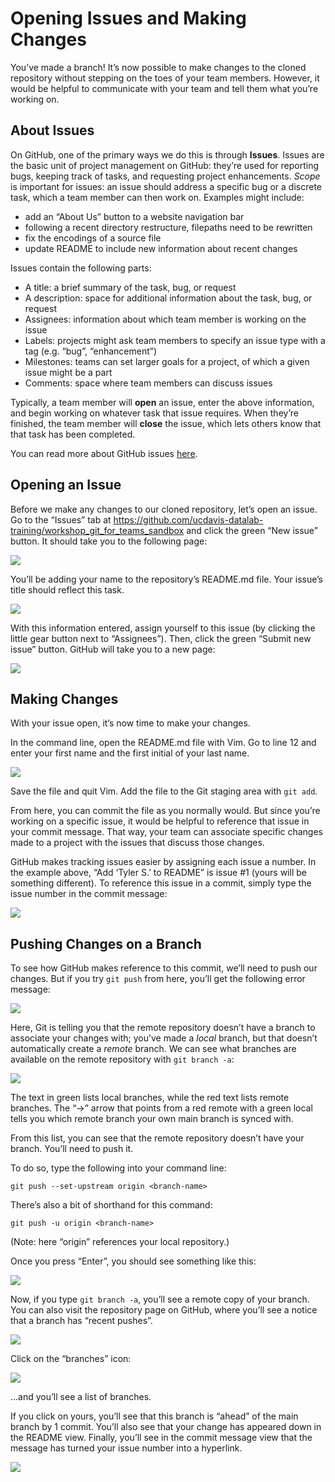 Opening Issues and Making Changes
=================================

You've made a branch! It's now possible to make changes to the cloned repository 
without stepping on the toes of your team members. However, it would be helpful 
to communicate with your team and tell them what you're working on.

About Issues
------------

On GitHub, one of the primary ways we do this is through **Issues**. Issues are 
the basic unit of project management on GitHub: they're used for reporting bugs, 
keeping track of tasks, and requesting project enhancements. _Scope_ is important 
for issues: an issue should address a specific bug or a discrete task, which a 
team member can then work on. Examples might include:

* add an "About Us" button to a website navigation bar
* following a recent directory restructure, filepaths need to be rewritten
* fix the encodings of a source file
* update README to include new information about recent changes

Issues contain the following parts:

* A title: a brief summary of the task, bug, or request
* A description: space for additional information about the task, bug, or request
* Assignees: information about which team member is working on the issue
* Labels: projects might ask team members to specify an issue type with a tag (e.g. "bug", "enhancement")
* Milestones: teams can set larger goals for a project, of which a given issue might be a part
* Comments: space where team members can discuss issues

Typically, a team member will **open** an issue, enter the above information, 
and begin working on whatever task that issue requires. When they're finished, 
the team member will **close** the issue, which lets others know that that 
task has been completed.

You can read more about GitHub issues [here](https://guides.github.com/features/issues/).

Opening an Issue
----------------

Before we make any changes to our cloned repository, let's open an issue. Go to 
the "Issues" tab at [https://github.com/ucdavis-datalab-training/workshop_git_for_teams_sandbox](https://github.com/ucdavis-datalab-training/workshop_git_for_teams_sandbox) 
and click the green "New issue" button. It should take you to the following page: 

![](./img/new_issue.png)

You'll be adding your name to the repository's README.md file. Your issue's 
title should reflect this task.

![](./img/new_issue_title_description.png)

With this information entered, assign yourself to this issue (by clicking the 
little gear button next to "Assignees"). Then, click the green "Submit new issue" button. GitHub will take you to a new page:

![](./img/new_issue_submitted.png)

Making Changes
--------------

With your issue open, it's now time to make your changes.

In the command line, open the README.md file with Vim. Go to line 12 and enter 
your first name and the first initial of your last name.

![](./img/name_to_readme.png)

Save the file and quit Vim. Add the file to the Git staging area with `git add`.

From here, you can commit the file as you normally would. But since you're 
working on a specific issue, it would be helpful to reference that issue in your 
commit message. That way, your team can associate specific changes made to a 
project with the issues that discuss those changes.

GitHub makes tracking issues easier by assigning each issue a number. In the 
example above, "Add 'Tyler S.' to README" is issue #1 (yours will be something 
different). To reference this issue in a commit, simply type the issue number in 
the commit message:

![](./img/reference_an_issue.png)

Pushing Changes on a Branch
---------------------------

To see how GitHub makes reference to this commit, we'll need to push our changes. 
But if you try `git push` from here, you'll get the following error message:

![](./img/no_upstream_branch.png)

Here, Git is telling you that the remote repository doesn't have a branch to 
associate your changes with; you've made a _local_ branch, but that doesn't 
automatically create a _remote_ branch. We can see what branches are 
available on the remote repository with `git branch -a`:

![](./img/see_all_branches.png)

The text in green lists local branches, while the red text lists remote 
branches. The "->" arrow that points from a red remote with a green local tells 
you which remote branch your own main branch is synced with.

From this list, you can see that the remote repository doesn't have your branch. 
You'll need to push it.

To do so, type the following into your command line:

```
git push --set-upstream origin <branch-name>
```

There's also a bit of shorthand for this command:

```
git push -u origin <branch-name>
```

(Note: here "origin" references your local repository.)

Once you press "Enter", you should see something like this:

![](./img/push_branch_to_remote.png)

Now, if you type `git branch -a`, you'll see a remote copy of your branch. You 
can also visit the repository page on GitHub, where you'll see a notice that a 
branch has "recent pushes".

![](./img/github_recent_pushes.png)

Click on the "branches" icon:

![](./img/github_recent_pushes_focus.png)

...and you'll see a list of branches.

If you click on yours, you'll see that this branch is "ahead" of the main branch 
by 1 commit. You'll also see that your change has appeared down in the README 
view. Finally, you'll see in the commit message view that the message has turned 
your issue number into a hyperlink.

![](./img/github_pushed_branch_changes.png)

